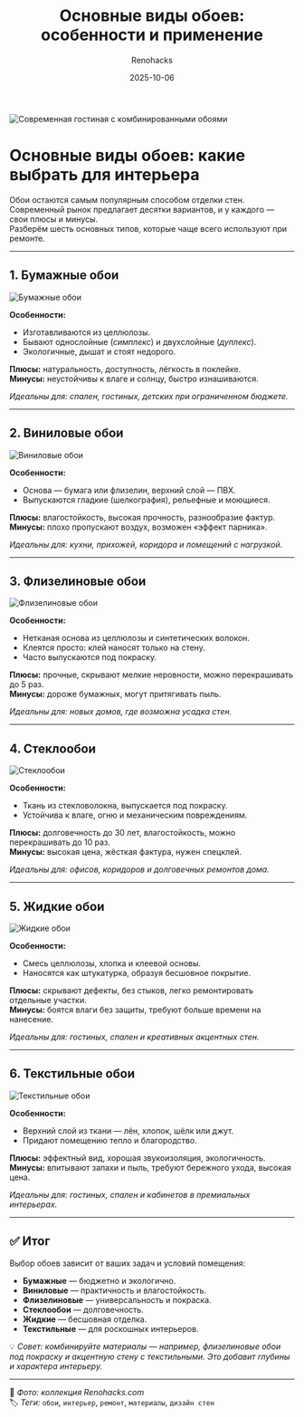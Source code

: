 ﻿---
title: "Основные виды обоев: особенности и применение"
description: "Разбираем 6 популярных видов обоев — бумажные, виниловые, флизелиновые, стеклообои, жидкие и текстильные. Плюсы, минусы и советы, где лучше использовать каждый материал."
date: 2025-10-06
tags: ["обои", "ремонт", "интерьер", "материалы", "стены"]
cover: "/images/wallpapers/main-cover.png"
author: "Renohacks"
translationOf: "wallpaper-types"
draft: false
keywords:
  - "виды обоев"
  - "бумажные обои"
  - "виниловые обои"
  - "флизелиновые обои"
  - "стеклообои под покраску"
  - "жидкие обои"
  - "текстильные обои"
  - "обои для стен"
  - "ремонт квартиры"
  - "современные обои"
  - "как выбрать обои"
  - "материалы для интерьера"
  - "отделка стен обоями"

---

![Современная гостиная с комбинированными обоями](/images/wallpapers/cover.png "Как выбрать обои для современного интерьера")

# Основные виды обоев: какие выбрать для интерьера

Обои остаются самым популярным способом отделки стен.  
Современный рынок предлагает десятки вариантов, и у каждого — свои плюсы и минусы.  
Разберём шесть основных типов, которые чаще всего используют при ремонте.

---

## 1. Бумажные обои

![Бумажные обои](/images/wallpapers/paper.png "Бумажные обои — классика для спальни и детской")

**Особенности:**
- Изготавливаются из целлюлозы.
- Бывают однослойные (*симплекс*) и двухслойные (*дуплекс*).
- Экологичные, дышат и стоят недорого.

**Плюсы:** натуральность, доступность, лёгкость в поклейке.  
**Минусы:** неустойчивы к влаге и солнцу, быстро изнашиваются.

*Идеальны для: спален, гостиных, детских при ограниченном бюджете.*

---

## 2. Виниловые обои

![Виниловые обои](/images/wallpapers/vinyl.png "Виниловые обои — практичное решение для кухни и коридора")

**Особенности:**
- Основа — бумага или флизелин, верхний слой — ПВХ.
- Выпускаются гладкие (шелкография), рельефные и моющиеся.

**Плюсы:** влагостойкость, высокая прочность, разнообразие фактур.  
**Минусы:** плохо пропускают воздух, возможен «эффект парника».

*Идеальны для: кухни, прихожей, коридора и помещений с нагрузкой.*

---

## 3. Флизелиновые обои

![Флизелиновые обои](/images/wallpapers/nonwoven.png "Флизелиновые обои под покраску")

**Особенности:**
- Нетканая основа из целлюлозы и синтетических волокон.
- Клеятся просто: клей наносят только на стену.
- Часто выпускаются под покраску.

**Плюсы:** прочные, скрывают мелкие неровности, можно перекрашивать до 5 раз.  
**Минусы:** дороже бумажных, могут притягивать пыль.

*Идеальны для: новых домов, где возможна усадка стен.*

---

## 4. Стеклообои

![Стеклообои](/images/wallpapers/fiberglass.png "Стеклообои — надёжный вариант под покраску")

**Особенности:**
- Ткань из стекловолокна, выпускается под покраску.
- Устойчива к влаге, огню и механическим повреждениям.

**Плюсы:** долговечность до 30 лет, влагостойкость, можно перекрашивать до 10 раз.  
**Минусы:** высокая цена, жёсткая фактура, нужен спецклей.

*Идеальны для: офисов, коридоров и долговечных ремонтов дома.*

---

## 5. Жидкие обои

![Жидкие обои](/images/wallpapers/liquid.png "Жидкие обои создают бесшовную текстуру")

**Особенности:**
- Смесь целлюлозы, хлопка и клеевой основы.
- Наносятся как штукатурка, образуя бесшовное покрытие.

**Плюсы:** скрывают дефекты, без стыков, легко ремонтировать отдельные участки.  
**Минусы:** боятся влаги без защиты, требуют больше времени на нанесение.

*Идеальны для: гостиных, спален и креативных акцентных стен.*

---

## 6. Текстильные обои

![Текстильные обои](/images/wallpapers/textile.png "Текстильные обои — уют и роскошь в интерьере")

**Особенности:**
- Верхний слой из ткани — лён, хлопок, шёлк или джут.
- Придают помещению тепло и благородство.

**Плюсы:** эффектный вид, хорошая звукоизоляция, экологичность.  
**Минусы:** впитывают запахи и пыль, требуют бережного ухода, высокая цена.

*Идеальны для: гостиных, спален и кабинетов в премиальных интерьерах.*

---

## ✅ Итог

Выбор обоев зависит от ваших задач и условий помещения:

- **Бумажные** — бюджетно и экологично.
- **Виниловые** — практичность и влагостойкость.
- **Флизелиновые** — универсальность и покраска.
- **Стеклообои** — долговечность.
- **Жидкие** — бесшовная отделка.
- **Текстильные** — для роскошных интерьеров.

💡 *Совет: комбинируйте материалы — например, флизелиновые обои под покраску и акцентную стену с текстильными. Это добавит глубины и характера интерьеру.*

---

📸 *Фото: коллекция Renohacks.com*  
🏷️ *Теги:* `обои`, `интерьер`, `ремонт`, `материалы`, `дизайн стен`
